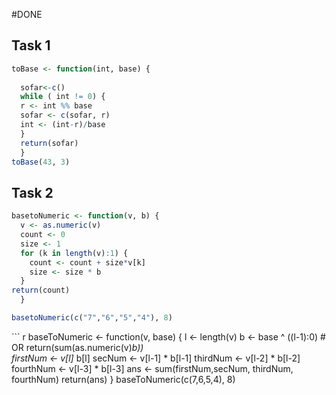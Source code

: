 #DONE

## Task 1

```r
toBase <- function(int, base) {
  
  sofar<-c()
  while ( int != 0) {
  r <- int %% base
  sofar <- c(sofar, r)
  int <- (int-r)/base
  }
  return(sofar)
  }
toBase(43, 3)
```

## Task 2

```r
basetoNumeric <- function(v, b) {
  v <- as.numeric(v)
  count <- 0
  size <- 1
  for (k in length(v):1) {
    count <- count + size*v[k]
    size <- size * b
  }
return(count)
  }

basetoNumeric(c("7","6","5","4"), 8)
```
              
``` r
baseToNumeric <- function(v, base) {
  l <- length(v)
  b <- base ^ ((l-1):0)
  # OR return(sum(as.numeric(v)*b))  
  firstNum <- v[l] * b[l]
  secNum <- v[l-1] * b[l-1]
  thirdNum <- v[l-2] * b[l-2]
  fourthNum <- v[l-3] * b[l-3]
  ans <- sum(firstNum,secNum, thirdNum, fourthNum)
  return(ans)
  }
baseToNumeric(c(7,6,5,4), 8)